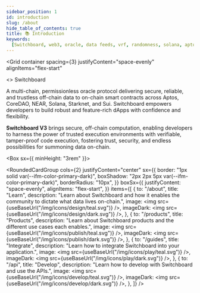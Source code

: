 ```yaml
---
sidebar_position: 1
id: introduction
slug: /about
hide_table_of_contents: true
title: 📚 Introduction
keywords:
  [Switchboard, web3, oracle, data feeds, vrf, randomness, solana, aptos, near]
---
```




<Grid
  container
  spacing={3}
  justifyContent="space-evenly"
  alignItems="flex-start"
>
  <Grid item xs={5}>
    <>
      <Typography
        sx={{ color: "var(--ifm-color-primary-light)", fontWeight: 600 }}
        variant="h3"
      >
        Switchboard
      </Typography>
      <p>
        A multi-chain, permissionless oracle protocol delivering secure,
        reliable, and trustless off-chain data to on-chain smart contracts
        across Aptos, CoreDAO, NEAR, Solana, Starknet, and Sui. Switchboard
        empowers developers to build robust and feature-rich dApps with
        confidence and flexibility.
      </p>
      <p>
        <strong>Switchboard V3</strong> brings secure, off-chain computation,
        enabling developers to harness the power of trusted execution
        environments with verifiable, tamper-proof code execution, fostering
        trust, security, and endless possibilities for summoning data on-chain.
      </p>
    </>
  </Grid>
  <Grid item xs={4}>
    <ChainComponent
      hideTitle
      items={[
        {
          to: "/aptos",
          title: "Aptos",
          description: "Integrate Switchboard on Aptos.",
          image: useBaseUrl("/img/icons/aptos/logo.svg"),
          imageDark: useBaseUrl("/img/icons/aptos/dark.svg"),
        },
        {
          to: "/coredao",
          title: "CoreDAO",
          description: "Integrate Switchboard on CoreDAO.",
          image: useBaseUrl("/img/icons/coredao/logo.svg"),
          imageDark: useBaseUrl("/img/icons/coredao/dark.svg"),
        },
        {
          to: "/near",
          title: "Near",
          description: "Integrate Switchboard on Near.",
          image: useBaseUrl("/img/icons/near/logo.svg"),
          imageDark: useBaseUrl("/img/icons/near/dark.svg"),
        },
        {
          to: "/solana",
          title: "Solana",
          description: "Integrate Switchboard on Solana.",
          image: useBaseUrl("/img/icons/solana/logo.svg"),
          imageDark: useBaseUrl("/img/icons/solana/logo.svg"),
        },
        {
          to: "/sui",
          title: "Sui",
          description: "Integrate Switchboard on Sui.",
          image: useBaseUrl("/img/icons/sui/logo.svg"),
          imageDark: useBaseUrl("/img/icons/sui/dark.svg"),
        },
        {
          to: "#",
          title: "StarkNet",
          description: "Integrate Switchboard on StarkNet.",
          image: useBaseUrl("/img/icons/starknet/logo.svg"),
          imageDark: useBaseUrl("/img/icons/starknet/dark.svg"),
          comingSoon: true,
        },
        {
          to: "#",
          title: "Arbitrum",
          description: "Integrate Switchboard on Abitrum.",
          image: useBaseUrl("/img/icons/arbitrum/logo.svg"),
          imageDark: useBaseUrl("/img/icons/arbitrum/logo.svg"),
          comingSoon: true,
        },
      ]}
    />
  </Grid>
</Grid>

<Box sx={{ minHeight: "3rem" }}></Box>

<RoundedCardGroup
  cols={2}
  justifyContent="center"
  sx={{
    border: "1px solid var(--ifm-color-primary-dark)",
    boxShadow: "2px 2px 5px var(--ifm-color-primary-dark)",
    borderRadius: "10px",
  }}
  boxSx={{
    justifyContent: "space-evenly",
    alignItems: "flex-start",
  }}
  items={[
    {
      to: "/about",
      title: "Learn",
      description:
        "Learn about Switchboard and how it enables the community to dictate what data lives on-chain.",
      image: <img src={useBaseUrl("/img/icons/design/teal.svg")} />,
      imageDark: <img src={useBaseUrl("/img/icons/design/dark.svg")} />,
    },
    {
      to: "/products",
      title: "Products",
      description:
        "Learn about Switchboard products and the different use cases each enables.",
      image: <img src={useBaseUrl("/img/icons/publish/teal.svg")} />,
      imageDark: <img src={useBaseUrl("/img/icons/publish/dark.svg")} />,
    },
    {
      to: "/guides",
      title: "Integrate",
      description: "Learn how to integrate Switchboard into your application.",
      image: <img src={useBaseUrl("/img/icons/play/teal.svg")} />,
      imageDark: <img src={useBaseUrl("/img/icons/play/dark.svg")} />,
    },
    {
      to: "/api",
      title: "Develop",
      description: "Learn how to develop with Switchboard and use the APIs.",
      image: <img src={useBaseUrl("/img/icons/develop/teal.svg")} />,
      imageDark: <img src={useBaseUrl("/img/icons/develop/dark.svg")} />,
    },
  ]}
/>
